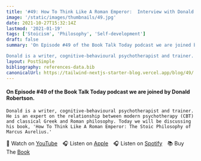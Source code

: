 ```yaml
---
title: '#49: How To Think Like A Roman Emperor:  Interview with Donald Robertson'
image: '/static/images/thumbnails/49.jpg'
date: 2021-10-27T15:32:14Z
lastmod: '2021-01-19'
tags: ['Stoicism', 'Philosophy', 'Self-development']
draft: false
summary: 'On Episode #49 of the Book Talk Today podcast we are joined by Donald Robertson.

Donald is a writer, cognitive-behavioural psychotherapist and trainer. He is an expert on the relationship between modern psychotherapy (CBT) and classical Greek and Roman philosophy. Today we will be discussing his book, How To Think Like A Roman Emperor: The Stoic Philosophy of Marcus Aurelius.'
layout: PostSimple
bibliography: references-data.bib
canonicalUrl: https://tailwind-nextjs-starter-blog.vercel.app/blog/49/
---
```


#### On Episode #49 of the Book Talk Today podcast we are joined by Donald Robertson.

    Donald is a writer, cognitive-behavioural psychotherapist and trainer. He is an expert on the relationship between modern psychotherapy (CBT) and classical Greek and Roman philosophy. Today we will be discussing his book, 'How To Think Like A Roman Emperor: The Stoic Philosophy of Marcus Aurelius.'

🎥&nbsp;Watch on [YouTube]&emsp;🎧&nbsp;Listen on [Apple]&emsp;🎧&nbsp;Listen on [Spotify]&emsp;📚&nbsp;Buy The [Book]&emsp;

[youtube]: https://youtu.be/ENsOt3p_xGM
[apple]: https://podcasts.apple.com/gb/podcast/49-how-to-think-like-a-roman-emperor-interview/id1525619296?i=1000539892248
[spotify]: https://open.spotify.com/episode/5FP3UyfLJpKJkURiWArOSP?si=4jbRWgifTX6QJzZttDy0Og&nd=1
[book]: https://amzn.to/3TuTRKT

